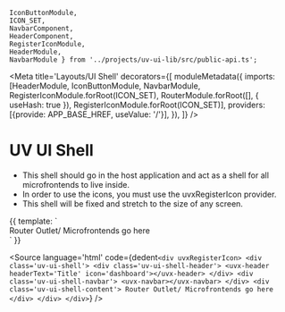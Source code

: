     IconButtonModule, 
    ICON_SET, 
    NavbarComponent, 
    HeaderComponent, 
    RegisterIconModule, 
    HeaderModule, 
    NavbarModule } from '../projects/uv-ui-lib/src/public-api.ts';

<Meta
    title='Layouts/UI Shell'
    decorators={[
        moduleMetadata({
            imports: [HeaderModule, IconButtonModule, NavbarModule, RegisterIconModule.forRoot(ICON_SET), RouterModule.forRoot([], { useHash: true }), RegisterIconModule.forRoot(ICON_SET)],
            providers: [{provide: APP_BASE_HREF, useValue: '/'}],
        }),
    ]}
/>

# UV UI Shell

- This shell should go in the host application and act as a shell for all microfrontends to live inside.
- In order to use the icons, you must use the uvxRegisterIcon provider.
- This shell will be fixed and stretch to the size of any screen.

<Canvas>
    <Story height="100vh" width="100vw" name="UI Shell">
  {{
    template: 
    `
    <div uvxRegisterIcon>
        <div class='uv-ui-shell'>
            <div class='uv-ui-shell-header'>
                <uvx-header headerText='Title' icon='dashboard'></uvx-header>
            </div>
            <div class='uv-ui-shell-navbar'>
                <uvx-navbar></uvx-navbar>
            </div>
            <div class='uv-ui-shell-content'>
                Router Outlet/ Microfrontends go here
            </div>
        </div>
    </div>
    `
  }}
</Story>
</Canvas>

<Source
  language='html'
  code={dedent`
     <div uvxRegisterIcon>
        <div class='uv-ui-shell'>
            <div class='uv-ui-shell-header'>
                <uvx-header headerText='Title' icon='dashboard'></uvx-header>
            </div>
            <div class='uv-ui-shell-navbar'>
                <uvx-navbar></uvx-navbar>
            </div>
            <div class='uv-ui-shell-content'>
                Router Outlet/ Microfrontends go here
            </div>
        </div>
    </div>
  `}
/>

